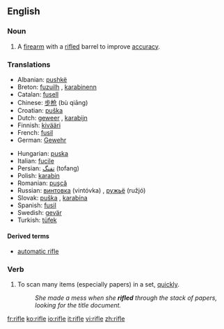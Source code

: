 ==English==

===Noun===
{{wikipedia}}
{{en-noun}}

# A [[firearm]] with a [[rifled]] barrel to improve [[accuracy]].

===Translations===
{{top}}
*Albanian: [[pushkë]] {{f}}
*Breton: [[fuzuilh]] {{f}}, [[karabinenn]] {{f}}
*Catalan: [[fusell]] {{m}}
*Chinese: [[步枪]] (bù qiāng)
*Croatian: [[puška]] {{f}}
*Dutch: [[geweer]] {{n}}, [[karabijn]] {{f}}
*Finnish: [[kivääri]]
*French: [[fusil]] {{m}}
*German: [[Gewehr]] {{n}}
{{mid}}
*Hungarian: [[puska]]
*Italian: [[fucile]] {{m}}
*Persian: [[تفنگ]] (tofang)
*Polish: [[karabin]] {{m}}
*Romanian: [[puşcă]] {{f}}
*Russian: [[винтовка]] (vintóvka) {{f}}, [[ружьё]] (ružjó) {{n}}
*Slovak: [[puška]] {{f}}, [[karabína]] {{f}}
*Spanish: [[fusil]] {{m}}
*Swedish: [[gevär]] 
*Turkish: [[tüfek]]
{{bottom}}

====Derived terms====
*[[automatic rifle]]

===Verb===
{{en-verb}}

# To scan many items (especially papers) in a set, [[quickly]].
#: ''She made a mess when she '''rifled''' through the stack of papers, looking for the title document.''

[[fr:rifle]]
[[ko:rifle]]
[[io:rifle]]
[[it:rifle]]
[[vi:rifle]]
[[zh:rifle]]